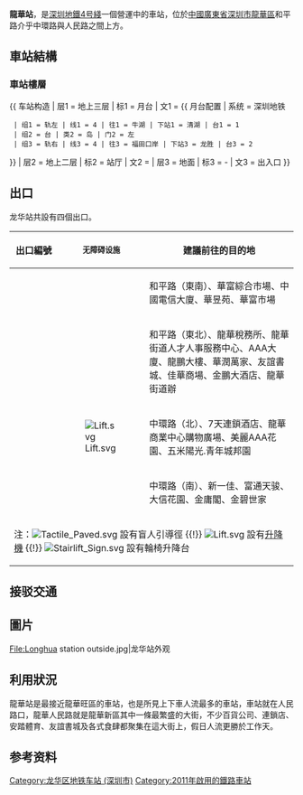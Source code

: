 {{Otheruses|subject=深圳地铁的龙华站|other=其它稱為龍華的車站|龙华站}}
{{noteTA
|G1=Transport
}}
{{Infobox station
|name = 龍華
|eng_name = Longhua
|livery = #9370DB
|namecolour = white
|engtrans =
|linecolour = {{深圳地铁色彩|4}}
|linecolour2 = 
|image = SZMTR Longhua line Longhua station.jpg
|borough = {{CHN}}[[廣東省|廣東省]][[深圳市|深圳市]][[龍華區_(深圳市)|龍華區]]
|address = 和平路介乎中環路與人民路之間上方
|coordinates = {{coord|22|39|6|N|114|1|21|E|display=it|type:railwaystation}}
|map = [http://www.mtrsz.com.cn/eWebEditor/uploadfile/lhz.jpg 港鐵（深圳）網站]
|colour = {{colorbox|#9E7BFF|border=none}} 淡紫色
|line = {{深圳地鐵|4|sl}}
|station_hours=06:32－23:26
|hours = 往牛湖：06:43－23:42<ref name="timetable">{{cite web|url=http://www.mtrsz.com.cn/chi/Operation/StationFacilities?id=10030|title=運營時間表|work=港鐵（深圳）網站|publisher=港鐵（深圳）公司|accessdate=2011年8月30日|language=zh-hant}}</ref><br/>往福田口岸：06:33－23:21<ref name="timetable"/>
|connection=
|opened = 2011年6月16日
|services = {{Adjacent stations|system=Shenzhen Metro |line1=4|left1=清湖|right1=龍勝}}
|structure = 架空車站
|platformtype = [[島式月台|島式月台]]
|platform = 2
|exits = 4
|elevator = 2
|escalator =
|trackmap =
|route_map = {{Routemap|inline=yes|legend=no|map=
\\\uhSTRf!~MFADEg\uhSTRg!~MFADEg\\~~{{rmri|u}}[[清湖站_(地铁)|清湖]]
\\\uhSTR+BSl\uhSTR+BSr!~num1r\\ ~~'''F3'''
\\\uhSTR+BSl!~num2l\uhSTR+BSr\\
\\\uhABZg2\uhABZg3\\
\\\uhABZg+1\uhABZg+4\\
\\uhSTRc2\uhABZg3\uhABZg2\uhSTRc3\
\uhCONTgq\uhSTRr+1\uhSTR!~uhSTRc4\uhSTR!~uhSTRc1\uhSTR+4\
\uhCONTgq\uhSTRq\uhKRZho\uhKRZho\uhSTRr\~~{{rmri|l}}[[龙华车辆段|龙华车辆段]]
\\\uhSTRf!~MFADEf\uhSTRg!~MFADEf\\~~{{rmri|d}}[[龍勝站|龍勝]]
}}}}

'''龍華站'''，是[[深圳地鐵|深圳地鐵]][[深圳地鐵4号綫|4号綫]]一個營運中的車站，位於[[中華人民共和國|中國]][[廣東省|廣東省]][[深圳市|深圳市]][[龍華區_(深圳市)|龍華區]]和平路介乎中環路與人民路之間上方。

==車站結構==
===車站樓層===
{{ 车站构造
| 层1 = 地上三层 | 标1 = 月台
| 文1 = {{ 月台配置 | 系统 = 深圳地铁
  | 组1 = 轨左 | 线1 = 4 | 往1 = 牛湖 | 下站1 = 清湖 | 台1 = 1
  | 组2 = 台 | 类2 = 岛 | 门2 = 左
  | 组3 = 轨右 | 线3 = 4 | 往3 = 福田口岸 | 下站3 = 龙胜 | 台3 = 2
}}
| 层2 = 地上二层 | 标2 = 站厅
| 文2 = {{spml|客务中心|商铺|售票机|自动柜员机|洗手间}}
| 层3 = 地面 | 标3 = -
| 文3 = 出入口
}}

== 出口 ==
龙华站共設有四個出口。
{| class="wikitable"
! style="width:70px" | 出口編號 !! <small>无障碍设施</small> !! 建議前往的目的地
|-
| align="center"  | {{港鐵出口|A}} ||||和平路（東南）、華富綜合市場、中國電信大廈、華昱苑、華富市場
|-
| align="center"  | {{港鐵出口|B}} ||||和平路（東北）、龍華稅務所、龍華街道人才人事服務中心、AAA大廈、龍鵬大樓、華潤萬家、友誼書城、佳華商場、金鵬大酒店、龍華街道辦
|-
| align="center"  | {{港鐵出口|C}} ||[[File:Lift.svg|alt=]]||中環路（北）、7天連鎖酒店、龍華商業中心購物廣場、美麗AAA花園、五米陽光.青年城邦園
|-
| align="center"  | {{港鐵出口|D}} ||||中環路（南）、新一佳、富通天骏、大信花園、金庸閣、金碧世家
|-
| bgcolor="#EEEEEE" colspan=3 | 注：[[File:Tactile_Paved.svg|alt=]] 設有盲人引導徑 {{!}} [[File:Lift.svg|alt=]] 設有[[升降機|升降機]] {{!}}  [[File:Stairlift_Sign.svg|alt=]] 設有輪椅升降台
|}
== 接驳交通 ==
{{深圳巴士路线简单列表|header=龙华地铁站|高峰92|高快70|B920|E1|M173|M214|M269|M538|M544|M577|M580}}

==圖片==
<gallery>File:Longhua station outside.jpg|龙华站外观
</gallery>

==利用狀況==
龍華站是最接近龍華旺區的車站，也是所見上下車人流最多的車站，車站就在人民路口，龍華人民路就是龍華新區其中一條最繁盛的大街，不少百貨公司、連鎖店、安踏體育、友誼書城及各式食肆都聚集在這大街上，假日人流更勝於工作天。

== 参考资料 ==
{{reflist}}
{{深圳地鐵4號線車站}}
{{深圳地铁车站列表}}

[[Category:龙华区地铁车站_(深圳市)|Category:龙华区地铁车站 (深圳市)]]
[[Category:2011年啟用的鐵路車站|Category:2011年啟用的鐵路車站]]